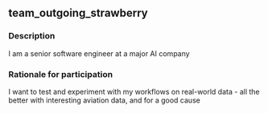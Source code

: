 ## team_outgoing_strawberry

### Description
I am a senior software engineer at a major AI company

### Rationale for participation
I want to test and experiment with my workflows on real-world data - all the better with interesting aviation data, and for a good cause

